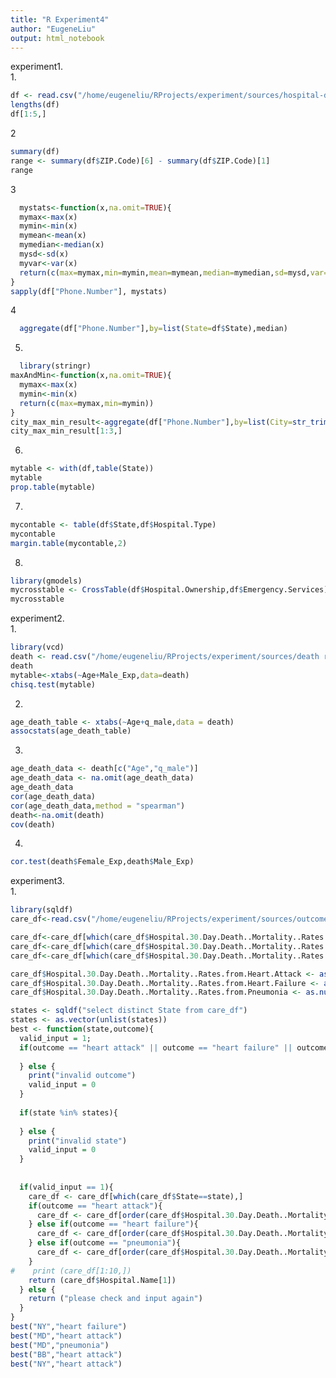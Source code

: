 ```yaml
---
title: "R Experiment4"
author: "EugeneLiu"
output: html_notebook
---
```


experiment1.  
  1.
```r
df <- read.csv("/home/eugeneliu/RProjects/experiment/sources/hospital-data.csv",header = TRUE)
lengths(df)
df[1:5,]
```
  2
```r
summary(df)
range <- summary(df$ZIP.Code)[6] - summary(df$ZIP.Code)[1]
range
```
  3
```r
  mystats<-function(x,na.omit=TRUE){
  mymax<-max(x)
  mymin<-min(x)
  mymean<-mean(x)
  mymedian<-median(x)
  mysd<-sd(x)
  myvar<-var(x)
  return(c(max=mymax,min=mymin,mean=mymean,median=mymedian,sd=mysd,var=myvar))
}
sapply(df["Phone.Number"], mystats)
```
  4
```r
  aggregate(df["Phone.Number"],by=list(State=df$State),median)
```
  5.
```r
  library(stringr)
maxAndMin<-function(x,na.omit=TRUE){
  mymax<-max(x)
  mymin<-min(x)
  return(c(max=mymax,min=mymin))
}
city_max_min_result<-aggregate(df["Phone.Number"],by=list(City=str_trim(df$City,'both')),maxAndMin)
city_max_min_result[1:3,]
```
  6.
```r
mytable <- with(df,table(State))
mytable
prop.table(mytable)
```

  7.
```r
mycontable <- table(df$State,df$Hospital.Type)
mycontable
margin.table(mycontable,2)
```
  8.
```r
library(gmodels)
mycrosstable <- CrossTable(df$Hospital.Ownership,df$Emergency.Services)
mycrosstable
```
experiment2.  
  1.
```r
library(vcd)
death <- read.csv("/home/eugeneliu/RProjects/experiment/sources/death rate.csv",header = TRUE)
death
mytable<-xtabs(~Age+Male_Exp,data=death)
chisq.test(mytable)
```
  2.
```r
age_death_table <- xtabs(~Age+q_male,data = death)
assocstats(age_death_table)
```
  3.
```r
age_death_data <- death[c("Age","q_male")]
age_death_data <- na.omit(age_death_data)
age_death_data
cor(age_death_data)
cor(age_death_data,method = "spearman")
death<-na.omit(death)
cov(death)
```
  4.
```r
cor.test(death$Female_Exp,death$Male_Exp)
```
experiment3.  
  1.
```r

library(sqldf)
care_df<-read.csv("/home/eugeneliu/RProjects/experiment/sources/outcome-of-care-measures.csv",header = TRUE,stringsAsFactors = FALSE)

care_df<-care_df[which(care_df$Hospital.30.Day.Death..Mortality..Rates.from.Pneumonia!='Not Available'),]
care_df<-care_df[which(care_df$Hospital.30.Day.Death..Mortality..Rates.from.Heart.Attack!='Not Available'),]
care_df<-care_df[which(care_df$Hospital.30.Day.Death..Mortality..Rates.from.Heart.Failure!='Not Available'),]

care_df$Hospital.30.Day.Death..Mortality..Rates.from.Heart.Attack <- as.numeric(care_df$Hospital.30.Day.Death..Mortality..Rates.from.Heart.Attack)
care_df$Hospital.30.Day.Death..Mortality..Rates.from.Heart.Failure <- as.numeric(care_df$Hospital.30.Day.Death..Mortality..Rates.from.Heart.Failure)
care_df$Hospital.30.Day.Death..Mortality..Rates.from.Pneumonia <- as.numeric(care_df$Hospital.30.Day.Death..Mortality..Rates.from.Pneumonia)

states <- sqldf("select distinct State from care_df")
states <- as.vector(unlist(states))
best <- function(state,outcome){
  valid_input = 1;
  if(outcome == "heart attack" || outcome == "heart failure" || outcome == "pneumonia"){
    
  } else {
    print("invalid outcome")
    valid_input = 0
  }
  
  if(state %in% states){
    
  } else {
    print("invalid state")
    valid_input = 0
  }
  
  
  if(valid_input == 1){
    care_df <- care_df[which(care_df$State==state),]
    if(outcome == "heart attack"){
      care_df <- care_df[order(care_df$Hospital.30.Day.Death..Mortality..Rates.from.Heart.Attack,care_df$Hospital.Name),]
    } else if(outcome == "heart failure"){
      care_df <- care_df[order(care_df$Hospital.30.Day.Death..Mortality..Rates.from.Heart.Failure,care_df$Hospital.Name),]
    } else if(outcome == "pneumonia"){
      care_df <- care_df[order(care_df$Hospital.30.Day.Death..Mortality..Rates.from.Pneumonia,care_df$Hospital.Name),]
    }
#    print (care_df[1:10,])
    return (care_df$Hospital.Name[1])
  } else {
    return ("please check and input again")
  }
}
best("NY","heart failure")
best("MD","heart attack")
best("MD","pneumonia")
best("BB","heart attack")
best("NY","heart attack")

```